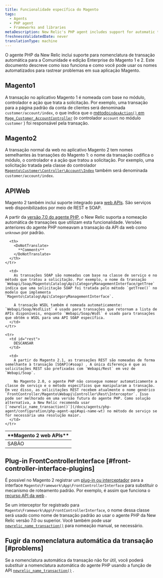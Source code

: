 ```yaml
---
title: Funcionalidade específica do Magento
tags:
  - Agents
  - PHP agent
  - Frameworks and libraries
metaDescription: New Relic's PHP agent includes support for automatic transaction naming for the Community and Enterprise editions of Magento 1 and 2.
freshnessValidatedDate: never
translationType: machine
---
```


O agente PHP da New Relic inclui suporte para nomenclatura de transação automática para a Comunidade e edição Enterprise do Magento 1 e 2. Este documento descreve como isso funciona e como você pode usar os nomes automatizados para rastrear problemas em sua aplicação Magento.

## Magento1

A transação no aplicativo Magento 1 é nomeada com base no módulo, controlador e ação que trata a solicitação. Por exemplo, uma transação para a página padrão da conta de clientes será denominada `customer/account/index`, o que indica que o [método`indexAction()` em `Mage_Customer_AccountController`](https://github.com/OpenMage/magento-mirror/blob/1.9.3.2/app/code/core/Mage/Customer/controllers/AccountController.php#L109-L120) (o controlador `account` no módulo `customer` ) foi responsável pela transação.

## Magento2

A transação normal da web no aplicativo Magento 2 tem nomes semelhantes às transações do Magento 1: o nome da transação codifica o módulo, o controlador e a ação que tratou a solicitação. Por exemplo, uma solicitação tratada pela classe do controlador [`Magento\Customer\Controller\Account\Index`](https://github.com/magento/magento2/blob/2.1.4/app/code/Magento/Customer/Controller/Account/Index.php) também será denominada `customer/account/index`.

## APIWeb

Magento 2 também inclui suporte integrado para [web APIs](http://devdocs.magento.com/guides/v2.1/get-started/bk-get-started-api.html). São serviços web disponibilizados por meio de REST e SOAP.

A partir da [versão 7.0 do agente PHP](/docs/release-notes/agent-release-notes/php-release-notes/php-agent-700186), o New Relic suporta a nomeação automática de transações que utilizam esta funcionalidade. Versões anteriores do agente PHP nomeavam a transação da API da web como `unknown` por padrão.

<table>
  <thead>
    <tr>
      <th style={{ width: "150px" }}>
        <DoNotTranslate>
          **Magento 2 web APIs**
        </DoNotTranslate>
      </th>

      <th>
        <DoNotTranslate>
          **Comments**
        </DoNotTranslate>
      </th>
    </tr>
  </thead>

  <tbody>
    <tr>
      <td id="soap">
        SABÃO
      </td>

      <td>
        As transações SOAP são nomeadas com base na classe de serviço e no método que tratou a solicitação. Por exemplo, o nome da transação `Webapi/Soap/Magento\Catalog\Api\CategoryManagementInterface/getTree` indica que uma solicitação SOAP foi tratada pelo método `getTree()` no modelo que implementa `Magento\Catalog\Api\CategoryManagementInterface`.

        A transação WSDL também é nomeada automaticamente: `Webapi/Soap/WsdlList` é usado para transações que retornam a lista de APIs disponíveis, enquanto `Webapi/Soap/Wsdl` é usado para transações que obtêm o WSDL para uma API SOAP específica.
      </td>
    </tr>

    <tr>
      <td id="rest">
        DESCANSAR
      </td>

      <td>
        A partir do Magento 2.1, as transações REST são nomeadas de forma semelhante à transação [SOAP](#soap) . A única diferença é que as solicitações REST são prefixadas com `Webapi/Rest` em vez de `Webapi/Soap`.

        No Magento 2.0, o agente PHP não consegue nomear automaticamente a classe de serviço e o método específicos que manipularam a transação. Em vez disso, as solicitações REST recebem atualmente o nome genérico `FrontController/Magento\Webapi\Controller\Rest\Interceptor`. Isso pode ser melhorado em uma versão futura do agente PHP. Como solução alternativa, a New Relic recomenda usar [`newrelic_name_transaction()`](/docs/agents/php-agent/configuration/php-agent-api#api-name-wt) no método de serviço se for necessária uma resolução maior.
      </td>
    </tr>
  </tbody>
</table>

## Plug-in FrontControllerInterface [#front-controller-interface-plugins]

É possível no Magento 2 registrar um [plug-in ou interceptador](http://devdocs.magento.com/guides/v2.1/extension-dev-guide/plugins.html) para a interface `Magento\Framework\App\FrontControllerInterface` para substituir o mecanismo de roteamento padrão. Por exemplo, é assim que funciona o [recurso API da web](#web-apis) .

Se um interceptor for registrado para `Magento\Framework\App\FrontControllerInterface`, o nome dessa classe será usado como nome de transação padrão ao usar o agente PHP da New Relic versão 7.0 ou superior. Você também pode usar [`newrelic_name_transaction()`](/docs/agents/php-agent/configuration/php-agent-api#api-name-wt) para nomeação manual, se necessário.

## Fugir da nomenclatura automática da transação [#problems]

Se a nomenclatura automática da transação não for útil, você poderá substituir a nomenclatura automática do agente PHP usando a função de API [`newrelic_name_transaction()`](/docs/agents/php-agent/configuration/php-agent-api#api-name-wt) .